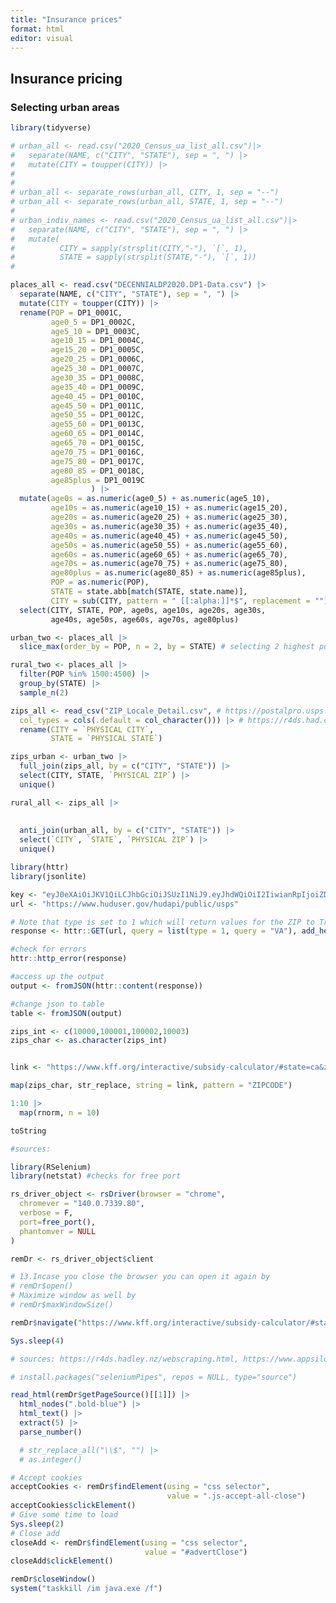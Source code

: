 ```yaml
---
title: "Insurance prices"
format: html
editor: visual
---
```


## Insurance pricing

### Selecting urban areas

```r
library(tidyverse)

# urban_all <- read.csv("2020_Census_ua_list_all.csv")|>
#   separate(NAME, c("CITY", "STATE"), sep = ", ") |>
#   mutate(CITY = toupper(CITY)) |> 
#   
# 
# urban_all <- separate_rows(urban_all, CITY, 1, sep = "--")
# urban_all <- separate_rows(urban_all, STATE, 1, sep = "--")
# 
# urban_indiv_names <- read.csv("2020_Census_ua_list_all.csv")|>
#   separate(NAME, c("CITY", "STATE"), sep = ", ") |>
#   mutate(
#          CITY = sapply(strsplit(CITY,"-"), `[`, 1),
#          STATE = sapply(strsplit(STATE,"-"), `[`, 1))
# 
```

```r
places_all <- read.csv("DECENNIALDP2020.DP1-Data.csv") |>
  separate(NAME, c("CITY", "STATE"), sep = ", ") |>
  mutate(CITY = toupper(CITY)) |>
  rename(POP = DP1_0001C,
         age0_5 = DP1_0002C,
         age5_10 = DP1_0003C,
         age10_15 = DP1_0004C,
         age15_20 = DP1_0005C,
         age20_25 = DP1_0006C,
         age25_30 = DP1_0007C,
         age30_35 = DP1_0008C,
         age35_40 = DP1_0009C,
         age40_45 = DP1_0010C,
         age45_50 = DP1_0011C,
         age50_55 = DP1_0012C,
         age55_60 = DP1_0013C,
         age60_65 = DP1_0014C,
         age65_70 = DP1_0015C,
         age70_75 = DP1_0016C,
         age75_80 = DP1_0017C,
         age80_85 = DP1_0018C,
         age85plus = DP1_0019C
                  ) |>
  mutate(age0s = as.numeric(age0_5) + as.numeric(age5_10),
         age10s = as.numeric(age10_15) + as.numeric(age15_20),
         age20s = as.numeric(age20_25) + as.numeric(age25_30),
         age30s = as.numeric(age30_35) + as.numeric(age35_40),
         age40s = as.numeric(age40_45) + as.numeric(age45_50),
         age50s = as.numeric(age50_55) + as.numeric(age55_60),
         age60s = as.numeric(age60_65) + as.numeric(age65_70),
         age70s = as.numeric(age70_75) + as.numeric(age75_80),
         age80plus = as.numeric(age80_85) + as.numeric(age85plus),
         POP = as.numeric(POP),
         STATE = state.abb[match(STATE, state.name)],
         CITY = sub(CITY, pattern = " [[:alpha:]]*$", replacement = "")) |>
  select(CITY, STATE, POP, age0s, age10s, age20s, age30s, 
         age40s, age50s, age60s, age70s, age80plus)
```

```r
urban_two <- places_all |>
  slice_max(order_by = POP, n = 2, by = STATE) # selecting 2 highest pops
```

```r
rural_two <- places_all |>
  filter(POP %in% 1500:4500) |>
  group_by(STATE) |>
  sample_n(2)
```

```r
zips_all <- read_csv("ZIP_Locale_Detail.csv", # https://postalpro.usps.com/ZIP_Locale_Detail
  col_types = cols(.default = col_character())) |> # https://r4ds.had.co.nz/data-import.html
  rename(CITY = `PHYSICAL CITY`,
         STATE = `PHYSICAL STATE`)

zips_urban <- urban_two |>
  full_join(zips_all, by = c("CITY", "STATE")) |>
  select(CITY, STATE, `PHYSICAL ZIP`) |>
  unique()

rural_all <- zips_all |>
  
  
  anti_join(urban_all, by = c("CITY", "STATE")) |>
  select(`CITY`, `STATE`, `PHYSICAL ZIP`) |>
  unique()

```

```r
library(httr)
library(jsonlite)

key <- "eyJ0eXAiOiJKV1QiLCJhbGciOiJSUzI1NiJ9.eyJhdWQiOiI2IiwianRpIjoiZDk4MGYzMjMyNDYwZDUwZDcxZGJlNmJiMmE4OTAyNmRiMTIzMDJmNDA1NGJlNDNkNDdkOTY0ZjQ2MDM3NjJjZTkyYWJhYWVmMDZlZmZjZjEiLCJpYXQiOjE3NTY5Mjk5NzkuNDQ0NzkyLCJuYmYiOjE3NTY5Mjk5NzkuNDQ0Nzk0LCJleHAiOjIwNzI0NjI3NzkuNDQwNjQzLCJzdWIiOiIxMDc5NDciLCJzY29wZXMiOltdfQ.U7VWOKAy0YLt6oH5y5Nq0ie2RMTwyWIPVY1FbcoPwzP9InJUsAmOIDpMDAw5pDhqyHxkAho6j4UBKrmi__ACzA"
url <- "https://www.huduser.gov/hudapi/public/usps"

# Note that type is set to 1 which will return values for the ZIP to Tract file and query is set to VA which will return Zip Codes in Virginia
response <- httr::GET(url, query = list(type = 1, query = "VA"), add_headers(Authorization = paste("Bearer", key)))

#check for errors
httr::http_error(response)

#access up the output
output <- fromJSON(httr::content(response))

#change json to table
table <- fromJSON(output)
```

```r

zips_int <- c(10000,100001,100002,10003)
zips_char <- as.character(zips_int)


link <- "https://www.kff.org/interactive/subsidy-calculator/#state=ca&zip=ZIPCODE&income-type=dollars&income=500%2C000&people=1&alternate-plan-family=&adult-count=1&adults%5B0%5D%5Bage%5D=64&adults%5B0%5D%5Btobacco%5D=0&child-count=0"

map(zips_char, str_replace, string = link, pattern = "ZIPCODE")

1:10 |>
  map(rnorm, n = 10)

toString

```

```r
#sources:

library(RSelenium)
library(netstat) #checks for free port

rs_driver_object <- rsDriver(browser = "chrome",
  chromever = "140.0.7339.80",
  verbose = F,
  port=free_port(),
  phantomver = NULL
)

remDr <- rs_driver_object$client

# 13.Incase you close the browser you can open it again by
# remDr$open()
# Maximize window as well by
# remDr$maxWindowSize()

remDr$navigate("https://www.kff.org/interactive/subsidy-calculator/#state=ca&zip=90001&income-type=dollars&income=500%2C000&people=1&alternate-plan-family=&adult-count=1&adults%5B0%5D%5Bage%5D=64&adults%5B0%5D%5Btobacco%5D=0&child-count=0")

Sys.sleep(4)
```

```r
# sources: https://r4ds.hadley.nz/webscraping.html, https://www.appsilon.com/post/webscraping-dynamic-websites-with-r

# install.packages("seleniumPipes", repos = NULL, type="source")

read_html(remDr$getPageSource()[[1]]) |>
  html_nodes(".bold-blue") |>
  html_text() |> 
  extract(5) |>
  parse_number()

  # str_replace_all("\\$", "") |>
  # as.integer()

```

```r
# Accept cookies
acceptCookies <- remDr$findElement(using = "css selector",
                                   value = ".js-accept-all-close")
acceptCookies$clickElement()
# Give some time to load
Sys.sleep(2)
# Close add
closeAdd <- remDr$findElement(using = "css selector",
                              value = "#advertClose")
closeAdd$clickElement()
```

```r
remDr$closeWindow()
system("taskkill /im java.exe /f")
```
